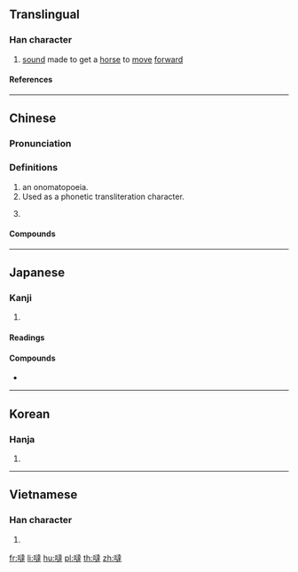 {{character info/new}}
{{also|哒}}
==Translingual==

===Han character===
{{Han char|rn=30|rad=口|as=13|sn=16|four=64034|canj=RYGQ|ids=⿰口達}}

# [[sound]] made to get a [[horse]] to [[move]] [[forward]]

====References====
{{Han ref|kx=0209.190|dkj=04353|dj=0432.050|hdz=10681.040|uh=5660}}

----

==Chinese==
{{zh-forms|s=哒}}

===Pronunciation===
{{zh-pron
|m=dā
|c=daat6
|h=pfs=
|md=
|mn=ta̍t
|w=
|mc=
|oc=
|cat=n
}}

===Definitions===
{{zh-hanzi}}

# an onomatopoeia.
# Used as a phonetic transliteration character.
# {{lb|zh|internet slang}} {{zh-alt-form|的}}
====Compounds====
{{zh-der|嚈噠|噠嗪|哈噠}}

----

==Japanese==

===Kanji===
{{ja-kanji|rs=口13}}

# {{defn|lang=ja|sort=口13}}

====Readings====
{{ja-readings|goon=[[たち]] (tachi)|kanon=[[たつ]] (tatsu)}}

====Compounds====
{{der-top|Compounds}}
* {{ja-r|嚈噠|エフタル|[[Hephthalite]]}}
{{der-bottom}}

----

==Korean==

===Hanja===
{{ko-hanja|hangeul=[[달]]|rv=dal|mr=tal}}

# {{defn|lang=ko|sort=口13}}

----

==Vietnamese==

===Han character===
{{vi-hantu|[[đát]], [[đặt]], [[đớt]], [[đạt]], [[thơn]], [[thớt]]|rs=口13}}

# {{defn|lang=vi|sort=口13}}

[[fr:噠]]
[[li:噠]]
[[hu:噠]]
[[pl:噠]]
[[th:噠]]
[[zh:噠]]